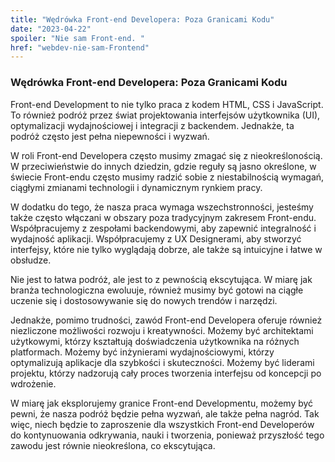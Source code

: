 ```yaml
---
title: "Wędrówka Front-end Developera: Poza Granicami Kodu"
date: "2023-04-22"
spoiler: "Nie sam Front-end. "
href: "webdev-nie-sam-Frontend"
---
```


### Wędrówka Front-end Developera: Poza Granicami Kodu

Front-end Development to nie tylko praca z kodem HTML, CSS i JavaScript. To również podróż przez świat projektowania interfejsów użytkownika (UI), optymalizacji wydajnościowej i integracji z backendem. Jednakże, ta podróż często jest pełna niepewności i wyzwań.

W roli Front-end Developera często musimy zmagać się z nieokreślonością. W przeciwieństwie do innych dziedzin, gdzie reguły są jasno określone, w świecie Front-endu często musimy radzić sobie z niestabilnością wymagań, ciągłymi zmianami technologii i dynamicznym rynkiem pracy.

W dodatku do tego, że nasza praca wymaga wszechstronności, jesteśmy także często włączani w obszary poza tradycyjnym zakresem Front-endu. Współpracujemy z zespołami backendowymi, aby zapewnić integralność i wydajność aplikacji. Współpracujemy z UX Designerami, aby stworzyć interfejsy, które nie tylko wyglądają dobrze, ale także są intuicyjne i łatwe w obsłudze.

Nie jest to łatwa podróż, ale jest to z pewnością ekscytująca. W miarę jak branża technologiczna ewoluuje, również musimy być gotowi na ciągłe uczenie się i dostosowywanie się do nowych trendów i narzędzi.

Jednakże, pomimo trudności, zawód Front-end Developera oferuje również niezliczone możliwości rozwoju i kreatywności. Możemy być architektami użytkowymi, którzy kształtują doświadczenia użytkownika na różnych platformach. Możemy być inżynierami wydajnościowymi, którzy optymalizują aplikacje dla szybkości i skuteczności. Możemy być liderami projektu, którzy nadzorują cały proces tworzenia interfejsu od koncepcji po wdrożenie.

W miarę jak eksplorujemy granice Front-end Developmentu, możemy być pewni, że nasza podróż będzie pełna wyzwań, ale także pełna nagród. Tak więc, niech będzie to zaproszenie dla wszystkich Front-end Developerów do kontynuowania odkrywania, nauki i tworzenia, ponieważ przyszłość tego zawodu jest równie nieokreślona, co ekscytująca.
